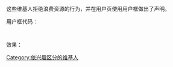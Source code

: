 这些维基人拒绝浪费资源的行为，并在用户页使用用户框做出了声明。

用户框代码：

  {{tl|User No Waste}}

效果：

{{delcat|{{User No Waste}}}}

[[Category:依兴趣区分的维基人|Category:依兴趣区分的维基人]]